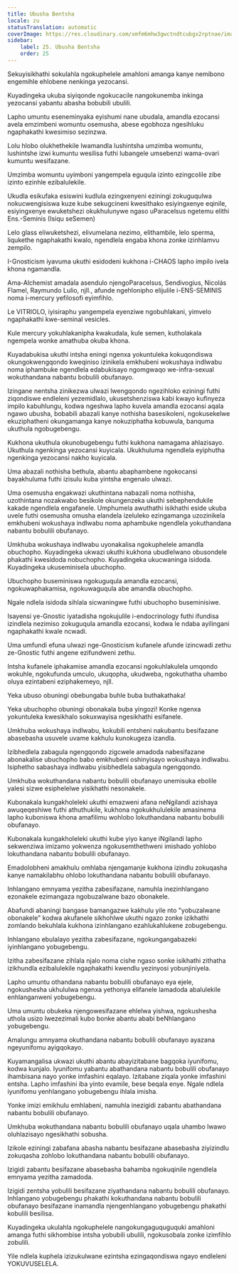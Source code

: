```yaml
---
title: Ubusha Bentsha
locale: zu
statusTranslation: automatic
coverImage: https://res.cloudinary.com/xmfm6mhw3gwctndtcubgx2rptnae/image/upload/v1740337243/small_cover_educacion_fundamental_a051170f1c.webp
sidebar:
    label: 25. Ubusha Bentsha
    order: 25
---
```

Sekuyisikhathi sokulahla ngokuphelele amahloni amanga kanye nemibono engemihle ehlobene nenkinga yezocansi.

Kuyadingeka ukuba siyiqonde ngokucacile nangokunemba inkinga yezocansi yabantu abasha bobubili ubulili.

Lapho umuntu eseneminyaka eyishumi nane ubudala, amandla ezocansi avela emzimbeni womuntu osemusha, abese egobhoza ngesihluku ngaphakathi kwesimiso sezinzwa.

Lolu hlobo olukhethekile lwamandla lushintsha umzimba womuntu, lushintshe izwi kumuntu wesilisa futhi lubangele umsebenzi wama-ovari kumuntu wesifazane.

Umzimba womuntu uyimboni yangempela eguqula izinto ezingcolile zibe izinto ezinhle ezibalulekile.

Ukudla esikufaka esiswini kudlula ezingxenyeni eziningi zokuguqulwa nokucwengisiswa kuze kube sekugcineni kwesithako esiyingxenye eqinile, esiyingxenye ewuketshezi okukhulunywe ngaso uParacelsus ngetemu elithi Ens.-Seminis (Isiqu seSemen)

Lelo glass eliwuketshezi, elivumelana nezimo, elithambile, lelo sperma, liqukethe ngaphakathi kwalo, ngendlela engaba khona zonke izinhlamvu zempilo.

I-Gnosticism iyavuma ukuthi esidodeni kukhona i-CHAOS lapho impilo ivela khona ngamandla.

Ama-Alchemist amadala asendulo njengoParacelsus, Sendivogius, Nicolás Flamel, Raymundo Lulio, njll., afunde ngehlonipho elijulile i-ENS-SEMINIS noma i-mercury yefilosofi eyimfihlo.

Le VITRIOLO, iyisiraphu yangempela eyenziwe ngobuhlakani, yimvelo ngaphakathi kwe-seminal vesicles.

Kule mercury yokuhlakanipha kwakudala, kule semen, kutholakala ngempela wonke amathuba okuba khona.

Kuyadabukisa ukuthi intsha eningi ngenxa yokuntuleka kokuqondiswa okungokwengqondo kweqiniso izinikela emkhubeni wokushaya indlwabu noma iphambuke ngendlela edabukisayo ngomgwaqo we-infra-sexual wokuthandana nabantu bobulili obufanayo.

Izingane nentsha zinikezwa ulwazi lwengqondo ngezihloko eziningi futhi ziqondiswe endleleni yezemidlalo, ukusetshenziswa kabi kwayo kufinyeza impilo kabuhlungu, kodwa ngeshwa lapho kuvela amandla ezocansi aqala ngawo ubusha, bobabili abazali kanye nothisha basesikoleni, ngokusekelwe ekuziphatheni okungamanga kanye nokuziphatha kobuwula, banquma ukuthula ngobugebengu.

Kukhona ukuthula okunobugebengu futhi kukhona namagama ahlazisayo. Ukuthula ngenkinga yezocansi kuyicala. Ukukhuluma ngendlela eyiphutha ngenkinga yezocansi nakho kuyicala.

Uma abazali nothisha bethula, abantu abaphambene ngokocansi bayakhuluma futhi izisulu kuba yintsha engenalo ulwazi.

Uma osemusha engakwazi ukuthintana nabazali noma nothisha, uzothintana nozakwabo besikole okungenzeka ukuthi sebephendukile kakade ngendlela engafanele. Umphumela awuthathi isikhathi eside ukuba uvele futhi osemusha omusha elandela izeluleko ezingamanga uzozinikela emkhubeni wokushaya indlwabu noma aphambuke ngendlela yokuthandana nabantu bobulili obufanayo.

Umkhuba wokushaya indlwabu uyonakalisa ngokuphelele amandla obuchopho. Kuyadingeka ukwazi ukuthi kukhona ubudlelwano obusondele phakathi kwesidoda nobuchopho. Kuyadingeka ukucwaninga isidoda. Kuyadingeka ukuseminisela ubuchopho.

Ubuchopho buseminiswa ngokuguqula amandla ezocansi, ngokuwaphakamisa, ngokuwaguqula abe amandla obuchopho.

Ngale ndlela isidoda sihlala sicwaningwe futhi ubuchopho buseminisiwe.

Isayensi ye-Gnostic iyatadisha ngokujulile i-endocrinology futhi ifundisa izindlela nezimiso zokuguqula amandla ezocansi, kodwa le ndaba ayilingani ngaphakathi kwale ncwadi.

Uma umfundi efuna ulwazi nge-Gnosticism kufanele afunde izincwadi zethu ze-Gnostic futhi angene ezifundweni zethu.

Intsha kufanele iphakamise amandla ezocansi ngokuhlakulela umqondo wokuhle, ngokufunda umculo, ukuqopha, ukudweba, ngokuthatha uhambo oluya ezintabeni eziphakemeyo, njll.

Yeka ubuso obuningi obebungaba buhle buba buthakathaka!

Yeka ubuchopho obuningi obonakala buba yingozi! Konke ngenxa yokuntuleka kwesikhalo sokuxwayisa ngesikhathi esifanele.

Umkhuba wokushaya indlwabu, kokubili entsheni nakubantu besifazane abasebasha usuvele uvame kakhulu kunokugeza izandla.

Izibhedlela zabagula ngengqondo zigcwele amadoda nabesifazane abonakalise ubuchopho babo emkhubeni oshinyisayo wokushaya indlwabu. Isiphetho sabashaya indlwabu yisibhedlela sabagula ngengqondo.

Umkhuba wokuthandana nabantu bobulili obufanayo unemisuka ebolile yalesi sizwe esiphelelwe yisikhathi nesonakele.

Kubonakala kungakholeleki ukuthi emazweni afana neNgilandi azishaya awuqeqeshiwe futhi athuthukile, kukhona ngokukhululekile amasinema lapho kuboniswa khona amafilimu wohlobo lokuthandana nabantu bobulili obufanayo.

Kubonakala kungakholeleki ukuthi kube yiyo kanye iNgilandi lapho sekwenziwa imizamo yokwenza ngokusemthethweni imishado yohlobo lokuthandana nabantu bobulili obufanayo.

Emadolobheni amakhulu omhlaba njengamanje kukhona izindlu zokuqasha kanye namakilabhu ohlobo lokuthandana nabantu bobulili obufanayo.

Inhlangano emnyama yezitha zabesifazane, namuhla inezinhlangano ezonakele ezimangaza ngobuzalwane bazo obonakele.

Abafundi abaningi bangase bamangazwe kakhulu yile nto "yobuzalwane obonakele" kodwa akufanele sikhohlwe ukuthi ngazo zonke izikhathi zomlando bekuhlala kukhona izinhlangano ezahlukahlukene zobugebengu.

Inhlangano ebulalayo yezitha zabesifazane, ngokungangabazeki iyinhlangano yobugebengu.

Izitha zabesifazane zihlala njalo noma cishe ngaso sonke isikhathi zithatha izikhundla ezibalulekile ngaphakathi kwendlu yezinyosi yobunjiniyela.

Lapho umuntu othandana nabantu bobulili obufanayo eya ejele, ngokushesha ukhululwa ngenxa yethonya elifanele lamadoda abalulekile enhlanganweni yobugebengu.

Uma umuntu obukeka njengowesifazane ehlelwa yishwa, ngokushesha uthola usizo lwezezimali kubo bonke abantu ababi beNhlangano yobugebengu.

Amalungu amnyama okuthandana nabantu bobulili obufanayo ayazana ngeyunifomu ayigqokayo.

Kuyamangalisa ukwazi ukuthi abantu abayizitabane bagqoka iyunifomu, kodwa kunjalo. Iyunifomu yabantu abathandana nabantu bobulili obufanayo ihambisana nayo yonke imfashini eqalayo. Izitabane ziqala yonke imfashini entsha. Lapho imfashini iba yinto evamile, bese beqala enye. Ngale ndlela iyunifomu yenhlangano yobugebengu ihlala imisha.

Yonke imizi emikhulu emhlabeni, namuhla inezigidi zabantu abathandana nabantu bobulili obufanayo.

Umkhuba wokuthandana nabantu bobulili obufanayo uqala uhambo lwawo oluhlazisayo ngesikhathi sobusha.

Izikole eziningi zabafana abasha nabantu besifazane abasebasha ziyizindlu zokuqasha zohlobo lokuthandana nabantu bobulili obufanayo.

Izigidi zabantu besifazane abasebasha bahamba ngokuqinile ngendlela emnyama yezitha zamadoda.

Izigidi zentsha yobulili besifazane ziyathandana nabantu bobulili obufanayo. Inhlangano yobugebengu phakathi kokuthandana nabantu bobulili obufanayo besifazane inamandla njengenhlangano yobugebengu phakathi kobulili besilisa.

Kuyadingeka ukulahla ngokuphelele nangokungaguquguquki amahloni amanga futhi sikhombise intsha yobubili ubulili, ngokusobala zonke izimfihlo zobulili.

Yile ndlela kuphela izizukulwane ezintsha ezingaqondiswa ngayo endleleni YOKUVUSELELA.

